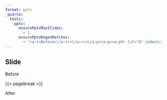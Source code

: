 ```yaml
---
format: pptx
_quarto:
  tests:
    pptx:
      ensurePptxMaxSlides:
        - 1
      ensurePptxRegexMatches:
        - '<a:t>Before<\/a:t><\/a:r><\/a:p><a:p><a:pPr lvl="0" indent="0" marL="0"><a:buNone \/><\/a:pPr><a:r><a:rPr \/><a:t>After<\/a:t>'
---
```


## Slide 

Before

{{< pagebreak >}}

After
